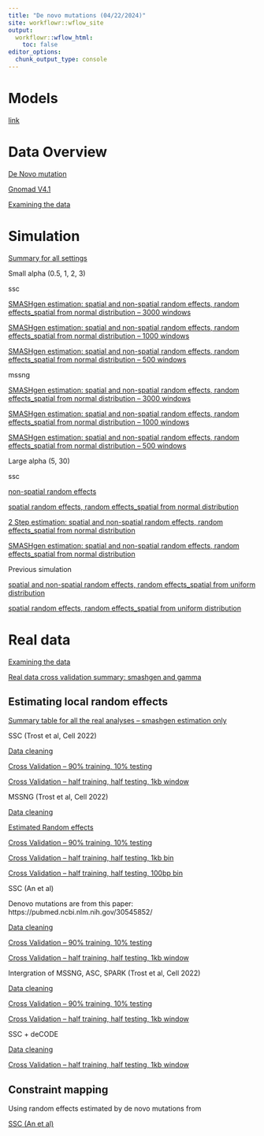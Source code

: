 ```yaml
---
title: "De novo mutations (04/22/2024)"
site: workflowr::wflow_site
output:
  workflowr::wflow_html:
    toc: false
editor_options:
  chunk_output_type: console
---
```


# Models

[link](https://xsun1229.github.io/mutation_rate/denovo_0422_models.html)

# Data Overview

[De Novo mutation](https://xsun1229.github.io/mutation_rate/denovo_data_overview.html)

[Gnomad V4.1](https://xsun1229.github.io/mutation_rate/data_gnomadv41.html)

[Examining the data](https://xsun1229.github.io/mutation_rate/denovo0422_examining_data.html)

# Simulation

[Summary for all settings](https://xsun1229.github.io/mutation_rate/denovo0422_simulation_summary_for_all.html)


Small alpha (0.5, 1, 2, 3)

ssc

[SMASHgen estimation: spatial and non-spatial random effects, random effects_spatial from normal distribution -- 3000 windows](https://xsun1229.github.io/mutation_rate/denovo0422_simulation_spatial_norm_nonspatial_smashgen_smallalpha.html)

[SMASHgen estimation: spatial and non-spatial random effects, random effects_spatial from normal distribution -- 1000 windows](https://xsun1229.github.io/mutation_rate/denovo0422_simulation_spatial_norm_nonspatial_smashgen_smallalpha_1000windows.html)

[SMASHgen estimation: spatial and non-spatial random effects, random effects_spatial from normal distribution -- 500 windows](https://xsun1229.github.io/mutation_rate/denovo0422_simulation_spatial_norm_nonspatial_smashgen_smallalpha_500windows.html)

mssng

[SMASHgen estimation: spatial and non-spatial random effects, random effects_spatial from normal distribution -- 3000 windows](https://xsun1229.github.io/mutation_rate/denovo0422_simulation_spatial_norm_nonspatial_smashgen_smallalpha_mssng.html)

[SMASHgen estimation: spatial and non-spatial random effects, random effects_spatial from normal distribution -- 1000 windows](https://xsun1229.github.io/mutation_rate/denovo0422_simulation_spatial_norm_nonspatial_smashgen_smallalpha_1000windows_mssng.html)

[SMASHgen estimation: spatial and non-spatial random effects, random effects_spatial from normal distribution -- 500 windows](https://xsun1229.github.io/mutation_rate/denovo0422_simulation_spatial_norm_nonspatial_smashgen_smallalpha_500windows_mssng.html)

Large alpha (5, 30)

ssc

[non-spatial random effects](https://xsun1229.github.io/mutation_rate/denovo0422_simulation_nonspatial.html)

[spatial random effects, random effects_spatial from normal distribution](https://xsun1229.github.io/mutation_rate/denovo0422_simulation_spatial_norm.html)

[2 Step estimation: spatial and non-spatial random effects, random effects_spatial from normal distribution](https://xsun1229.github.io/mutation_rate/denovo0422_simulation_spatial_norm_nonspatial.html)

[SMASHgen estimation: spatial and non-spatial random effects, random effects_spatial from normal distribution](https://xsun1229.github.io/mutation_rate/denovo0422_simulation_spatial_norm_nonspatial_smashgen.html)


Previous simulation

[spatial and non-spatial random effects, random effects_spatial from uniform distribution](https://xsun1229.github.io/mutation_rate/denovo0422_simulation_spatial_nonspatial.html)

[spatial random effects, random effects_spatial from uniform distribution](https://xsun1229.github.io/mutation_rate/denovo0422_simulation_spatial_unif.html)

# Real data

[Examining the data](https://xsun1229.github.io/mutation_rate/denovo0422_examining_data.html)

[Real data cross validation summary: smashgen and gamma](https://xsun1229.github.io/mutation_rate/denovo0422_realdata_summary_for_all.html)

## Estimating local random effects 

[Summary table for all the real analyses -- smashgen estimation only](https://xsun1229.github.io/mutation_rate/denovo0422_realdata_summary.html)

SSC (Trost et al, Cell 2022)

[Data cleaning](https://xsun1229.github.io/mutation_rate/denovo0422_realdata_data_cleaning.html)

[Cross Validation -- 90% training, 10% testing](https://xsun1229.github.io/mutation_rate/denovo0422_realdata_CV.html)

[Cross Validation -- half training, half testing, 1kb window](https://xsun1229.github.io/mutation_rate/denovo0422_realdata_CV_ssc_trost_halftt.html)

MSSNG (Trost et al, Cell 2022)

[Data cleaning](https://xsun1229.github.io/mutation_rate/denovo0422_realdata_data_cleaning_mssng.html)

[Estimated Random effects](https://xsun1229.github.io/mutation_rate/denovo0422_estimated_randeff_mssng.html)

[Cross Validation -- 90% training, 10% testing](https://xsun1229.github.io/mutation_rate/denovo0422_realdata_CV_mssng.html)

[Cross Validation -- half training, half testing, 1kb bin](https://xsun1229.github.io/mutation_rate/denovo0422_realdata_CV_mssng_halftt.html)

[Cross Validation -- half training, half testing, 100bp bin](https://xsun1229.github.io/mutation_rate/denovo0422_realdata_CV_mssng_halftt_bin100bp.html)

SSC (An et al)

Denovo mutations are from this paper: https://pubmed.ncbi.nlm.nih.gov/30545852/

[Data cleaning](https://xsun1229.github.io/mutation_rate/denovo0422_realdata_data_cleaning_ssc_an.html)

[Cross Validation -- 90% training, 10% testing](https://xsun1229.github.io/mutation_rate/denovo0422_realdata_CV_ssc_an.html)

[Cross Validation -- half training, half testing, 1kb window](https://xsun1229.github.io/mutation_rate/denovo0422_realdata_CV_ssc_an_halftt.html)


Intergration of MSSNG, ASC, SPARK (Trost et al, Cell 2022)

[Data cleaning](https://xsun1229.github.io/mutation_rate/denovo0422_realdata_data_cleaning_integrate_trost.html)

[Cross Validation -- 90% training, 10% testing](https://xsun1229.github.io/mutation_rate/denovo0422_realdata_CV_integrate_trost.html)

[Cross Validation -- half training, half testing, 1kb window](https://xsun1229.github.io/mutation_rate/denovo0422_realdata_CV_integration_trost_halftt.html)

SSC + deCODE

[Data cleaning](https://xsun1229.github.io/mutation_rate/denovo0422_realdata_data_cleaning_chen.html)

[Cross Validation -- half training, half testing, 1kb window](https://xsun1229.github.io/mutation_rate/denovo0422_realdata_CV_chen_halftt.html)


## Constraint mapping

Using random effects estimated by de novo mutations from 

[SSC (An et al)](https://xsun1229.github.io/mutation_rate/denovo0422_constraint_mapping_ssc_an.html)






